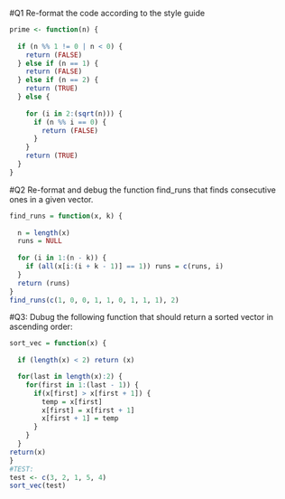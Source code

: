 #Q1 Re-format the code according to the style guide
```{r}
prime <- function(n) {
  
  if (n %% 1 != 0 | n < 0) {
    return (FALSE)
  } else if (n == 1) {
    return (FALSE)
  } else if (n == 2) {
    return (TRUE)
  } else {
    
    for (i in 2:(sqrt(n))) {
      if (n %% i == 0) {
        return (FALSE)
      }
    }
    return (TRUE)
  }
}
```
#Q2 Re-format and debug the function find_runs that finds consecutive ones in a given vector.
```{r}
find_runs = function(x, k) {
  
  n = length(x)
  runs = NULL
  
  for (i in 1:(n - k)) {
    if (all(x[i:(i + k - 1)] == 1)) runs = c(runs, i)
  }
  return (runs)
}
find_runs(c(1, 0, 0, 1, 1, 0, 1, 1, 1), 2)
```
#Q3: Dubug the following function that should return a sorted vector in ascending order:
```{r}
sort_vec = function(x) {
  
  if (length(x) < 2) return (x)

  for(last in length(x):2) {
    for(first in 1:(last - 1)) {
      if(x[first] > x[first + 1]) {
        temp = x[first]
        x[first] = x[first + 1]
        x[first + 1] = temp
      }
    }
  }
return(x)
}
#TEST:
test <- c(3, 2, 1, 5, 4)
sort_vec(test)
```

